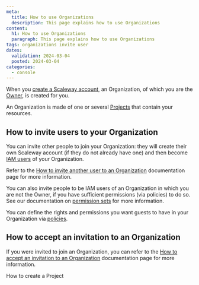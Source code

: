 ```yaml
---
meta:
  title: How to use Organizations
  description: This page explains how to use Organizations
content:
  h1: How to use Organizations
  paragraph: This page explains how to use Organizations
tags: organizations invite user
dates:
  validation: 2024-03-04
  posted: 2024-03-04
categories:
  - console
---
```


When you [create a Scaleway account](/console/account/how-to/create-an-account), an Organization, of which you are the [Owner](/identity-and-access-management/iam/concepts/#owner), is created for you.

An Organization is made of one or several [Projects](#project) that contain your resources.

<Lightbox src="scaleway-iam-organization.webp" alt="" />

## How to invite users to your Organization

You can invite other people to join your Organization: they will create their own Scaleway account (if they do not already have one) and then become [IAM users](/identity-and-access-management/iam/concepts/#user) of your Organization.

<Lightbox src="scaleway-iam-owners-guests.webp" alt="" />

Refer to the [How to invite another user to an Organization](/identity-and-access-management/iam/how-to/invite-user-to-orga/) documentation page for more information.

You can also invite people to be IAM users of an Organization in which you are not the Owner, if you have sufficient permissions (via policies) to do so. See our documentation on [permission sets](/identity-and-access-management/iam/reference-content/permission-sets/) for more information.

You can define the rights and permissions you want guests to have in your Organization via [policies](/identity-and-access-management/iam/concepts/#policy).

## How to accept an invitation to an Organization

If you were invited to join an Organization, you can refer to the [How to accept an invitation to an Organization](https://www.scaleway.com/en/docs/identity-and-access-management/iam/how-to/accept-invitation-to-orga/) documentation page for more information.

<Navigation title="See also">
  <NextButton to="/identity-and-access-management/organizations-and-projects/how-to/create-a-project/">How to create a Project</NextButton>
</Navigation>